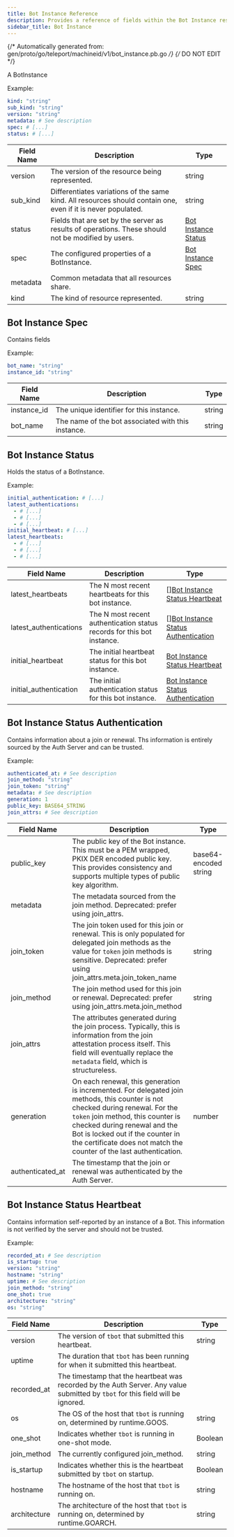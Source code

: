 ```yaml
---
title: Bot Instance Reference
description: Provides a reference of fields within the Bot Instance resource, which you can manage with tctl.
sidebar_title: Bot Instance
---
```

{/* Automatically generated from: gen/proto/go/teleport/machineid/v1/bot_instance.pb.go */}
{/* DO NOT EDIT */}

A BotInstance

Example:

```yaml
kind: "string"
sub_kind: "string"
version: "string"
metadata: # See description
spec: # [...]
status: # [...]
```
|Field Name|Description|Type|
|---|---|---|
|version|The version of the resource being represented.|string|
|sub_kind|Differentiates variations of the same kind. All resources should contain one, even if it is never populated.|string|
|status|Fields that are set by the server as results of operations. These should not be modified by users.|[Bot Instance Status](#bot-instance-status)|
|spec|The configured properties of a BotInstance.|[Bot Instance Spec](#bot-instance-spec)|
|metadata|Common metadata that all resources share.||
|kind|The kind of resource represented.|string|

## Bot Instance Spec

Contains fields


Example:

```yaml
bot_name: "string"
instance_id: "string"
```

|Field Name|Description|Type|
|---|---|---|
|instance_id|The unique identifier for this instance.|string|
|bot_name|The name of the bot associated with this instance.|string|

## Bot Instance Status

Holds the status of a BotInstance.


Example:

```yaml
initial_authentication: # [...]
latest_authentications: 
  - # [...]
  - # [...]
  - # [...]
initial_heartbeat: # [...]
latest_heartbeats: 
  - # [...]
  - # [...]
  - # [...]
```

|Field Name|Description|Type|
|---|---|---|
|latest_heartbeats|The N most recent heartbeats for this bot instance.|[][Bot Instance Status Heartbeat](#bot-instance-status-heartbeat)|
|latest_authentications|The N most recent authentication status records for this bot instance.|[][Bot Instance Status Authentication](#bot-instance-status-authentication)|
|initial_heartbeat|The initial heartbeat status for this bot instance.|[Bot Instance Status Heartbeat](#bot-instance-status-heartbeat)|
|initial_authentication|The initial authentication status for this bot instance.|[Bot Instance Status Authentication](#bot-instance-status-authentication)|

## Bot Instance Status Authentication

Contains information about a join or renewal. Ths information is entirely sourced by the Auth Server and can be trusted.


Example:

```yaml
authenticated_at: # See description
join_method: "string"
join_token: "string"
metadata: # See description
generation: 1
public_key: BASE64_STRING
join_attrs: # See description
```

|Field Name|Description|Type|
|---|---|---|
|public_key|The public key of the Bot instance. This must be a PEM wrapped, PKIX DER encoded public key. This provides consistency and supports multiple types of public key algorithm.|base64-encoded string|
|metadata|The metadata sourced from the join method. Deprecated: prefer using join_attrs.||
|join_token|The join token used for this join or renewal. This is only populated for delegated join methods as the value for `token` join methods is sensitive. Deprecated: prefer using join_attrs.meta.join_token_name|string|
|join_method|The join method used for this join or renewal. Deprecated: prefer using join_attrs.meta.join_method|string|
|join_attrs|The attributes generated during the join process. Typically, this is information from the join attestation process itself. This field will eventually replace the `metadata` field, which is structureless.||
|generation|On each renewal, this generation is incremented. For delegated join methods, this counter is not checked during renewal. For the `token` join method, this counter is checked during renewal and the Bot is locked out if the counter in the certificate does not match the counter of the last authentication.|number|
|authenticated_at|The timestamp that the join or renewal was authenticated by the Auth Server.||

## Bot Instance Status Heartbeat

Contains information self-reported by an instance of a Bot. This information is not verified by the server and should not be trusted.


Example:

```yaml
recorded_at: # See description
is_startup: true
version: "string"
hostname: "string"
uptime: # See description
join_method: "string"
one_shot: true
architecture: "string"
os: "string"
```

|Field Name|Description|Type|
|---|---|---|
|version|The version of `tbot` that submitted this heartbeat.|string|
|uptime|The duration that `tbot` has been running for when it submitted this heartbeat.||
|recorded_at|The timestamp that the heartbeat was recorded by the Auth Server. Any value submitted by `tbot` for this field will be ignored.||
|os|The OS of the host that `tbot` is running on, determined by runtime.GOOS.|string|
|one_shot|Indicates whether `tbot` is running in one-shot mode.|Boolean|
|join_method|The currently configured join_method.|string|
|is_startup|Indicates whether this is the heartbeat submitted by `tbot` on startup.|Boolean|
|hostname|The hostname of the host that `tbot` is running on.|string|
|architecture|The architecture of the host that `tbot` is running on, determined by runtime.GOARCH.|string|

